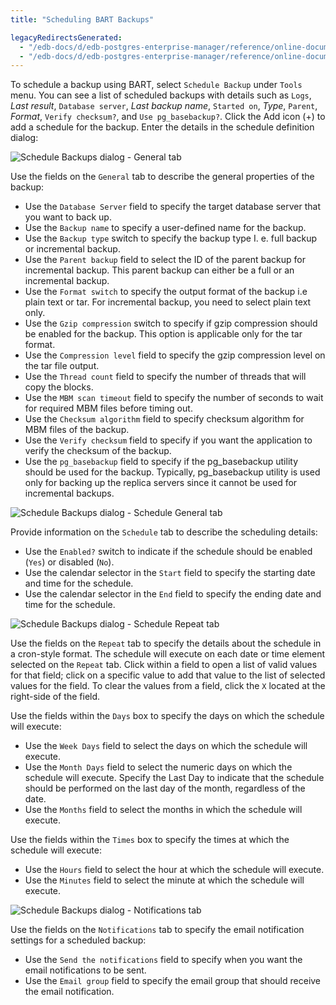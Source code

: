 ```yaml
---
title: "Scheduling BART Backups"

legacyRedirectsGenerated:
  - "/edb-docs/d/edb-postgres-enterprise-manager/reference/online-documentation/8.0/scheduling_bart_backups.html"
  - "/edb-docs/d/edb-postgres-enterprise-manager/reference/online-documentation/latest/scheduling_bart_backups.html"
---
```


<div id="scheduling_bart_backups" class="registered_link"></div>

To schedule a backup using BART, select `Schedule Backup` under `Tools` menu. You can see a list of scheduled backups with details such as `Logs`, *Last result*, `Database server`, *Last backup name*, `Started on`, *Type*, `Parent`, *Format*, `Verify checksum?`, and `Use pg_basebackup?`. Click the Add icon (+) to add a schedule for the backup. Enter the details in the schedule definition dialog:

![Schedule Backups dialog - General tab](../images/BART_backup_scheduler_general.png)

Use the fields on the `General` tab to describe the general properties of the backup:

-   Use the `Database Server` field to specify the target database server that you want to back up.
-   Use the `Backup name` to specify a user-defined name for the backup.
-   Use the `Backup type` switch to specify the backup type I. e. full backup or incremental backup.
-   Use the `Parent backup` field to select the ID of the parent backup for incremental backup. This parent backup can either be a full or an incremental backup.
-   Use the `Format switch` to specify the output format of the backup i.e plain text or tar. For incremental backup, you need to select plain text only.
-   Use the `Gzip compression` switch to specify if gzip compression should be enabled for the backup. This option is applicable only for the tar format.
-   Use the `Compression level` field to specify the gzip compression level on the tar file output.
-   Use the `Thread count` field to specify the number of threads that will copy the blocks.
-   Use the `MBM scan timeout` field to specify the number of seconds to wait for required MBM files before timing out.
-   Use the `Checksum algorithm` field to specify checksum algorithm for MBM files of the backup.
-   Use the `Verify checksum` field to specify if you want the application to verify the checksum of the backup.
-   Use the `pg_basebackup` field to specify if the pg_basebackup utility should be used for the backup. Typically, pg_basebackup utility is used only for backing up the replica servers since it cannot be used for incremental backups.

![Schedule Backups dialog - Schedule General tab](../images/BART_backup_scheduler_schedule_general.png)

Provide information on the `Schedule` tab to describe the scheduling details:

-   Use the `Enabled?` switch to indicate if the schedule should be enabled (`Yes`) or disabled (`No`).
-   Use the calendar selector in the `Start` field to specify the starting date and time for the schedule.
-   Use the calendar selector in the `End` field to specify the ending date and time for the schedule.

![Schedule Backups dialog - Schedule Repeat tab](../images/BART_backup_scheduler_schedule_repeat.png)

Use the fields on the `Repeat` tab to specify the details about the schedule in a cron-style format. The schedule will execute on each date or time element selected on the `Repeat` tab. Click within a field to open a list of valid values for that field; click on a specific value to add that value to the list of selected values for the field. To clear the values from a field, click the `X` located at the right-side of the field.

Use the fields within the `Days` box to specify the days on which the schedule will execute:

-   Use the `Week Days` field to select the days on which the schedule will execute.
-   Use the `Month Days` field to select the numeric days on which the schedule will execute. Specify the Last Day to indicate that the schedule should be performed on the last day of the month, regardless of the date.
-   Use the `Months` field to select the months in which the schedule will execute.

Use the fields within the `Times` box to specify the times at which the schedule will execute:

-   Use the `Hours` field to select the hour at which the schedule will execute.
-   Use the `Minutes` field to select the minute at which the schedule will execute.

![Schedule Backups dialog - Notifications tab](../images/BART_backup_scheduler_schedule_notifications.png)

Use the fields on the `Notifications` tab to specify the email notification settings for a scheduled backup:

-   Use the `Send the notifications` field to specify when you want the email notifications to be sent.
-   Use the `Email group` field to specify the email group that should receive the email notification.
